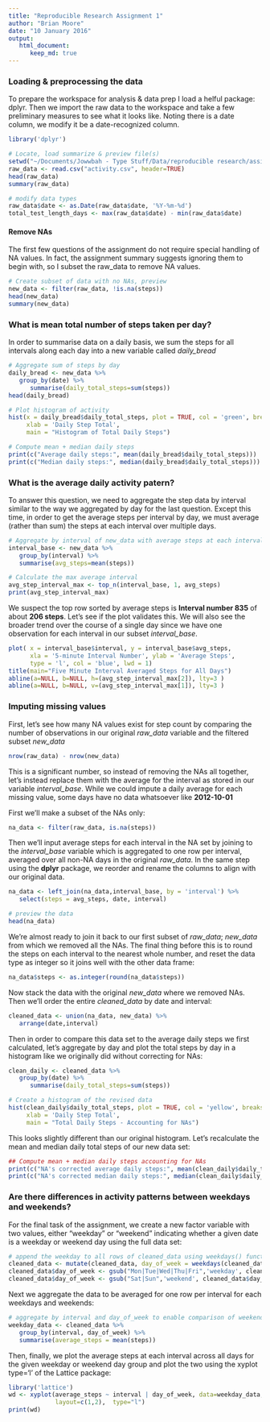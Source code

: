 ```yaml
---
title: "Reproducible Research Assignment 1"
author: "Brian Moore"
date: "10 January 2016"
output:
   html_document:
      keep_md: true
---
```


### Loading & preprocessing the data

To prepare the workspace for analysis & data prep I load a helful package: dplyr. Then we import the raw data to the workspace and take a few preliminary measures to see what it looks like. Noting there is a date column, we modify it be a date-recognized column.

```r
library('dplyr')

# Locate, load summarize & preview file(s)
setwd("~/Documents/Jowwbah - Type Stuff/Data/reproducible research/assignment 1")
raw_data <- read.csv("activity.csv", header=TRUE)
head(raw_data)
summary(raw_data)

# modify data types
raw_data$date <- as.Date(raw_data$date, '%Y-%m-%d')
total_test_length_days <- max(raw_data$date) - min(raw_data$date)
```

#### Remove NAs
The first few questions of the assignment do not require special handling of NA values. In fact, the assignment summary suggests ignoring them to begin with, so I subset the raw_data to remove NA values.

```r
# Create subset of data with no NAs, preview 
new_data <- filter(raw_data, !is.na(steps))
head(new_data)
summary(new_data)
```


### What is mean total number of steps taken per day?
In order to summarise data on a daily basis, we sum the steps for all intervals along each day into a new variable called *daily_bread*

```r
# Aggregate sum of steps by day
daily_bread <- new_data %>%
   group_by(date) %>%
      summarise(daily_total_steps=sum(steps))
head(daily_bread)

# Plot histogram of activity
hist(x = daily_bread$daily_total_steps, plot = TRUE, col = 'green', breaks = 10, 
     xlab = 'Daily Step Total',
     main = "Histogram of Total Daily Steps")

# Compute mean + median daily steps
print(c("Average daily steps:", mean(daily_bread$daily_total_steps)))
print(c("Median daily steps:", median(daily_bread$daily_total_steps)))
```

### What is the average daily activity patern?

To answer this question, we need to aggregate the step data by interval similar to the way we aggregated by day for the last question. Except this time, in order to get the average steps per interval by day, we must average (rather than sum) the steps at each interval over multiple days.

```r
# Aggregate by interval of new_data with average steps at each interval
interval_base <- new_data %>%
   group_by(interval) %>%
   summarise(avg_steps=mean(steps))

# Calculate the max average interval
avg_step_interval_max <- top_n(interval_base, 1, avg_steps)
print(avg_step_interval_max)
```

We suspect the top row sorted by average steps is  **Interval number 835** of about **206 steps**. Let's see if the plot validates this. We will also see the broader trend over the course of a single day since we have one observation for each interval in our subset *interval_base*.

```r
plot( x = interval_base$interval, y = interval_base$avg_steps, 
      xla = '5-minute Interval Number', ylab = 'Average Steps',
      type = 'l', col = 'blue', lwd = 1)
title(main="Five Minute Interval Averaged Steps for All Days")
abline(a=NULL, b=NULL, h=(avg_step_interval_max[2]), lty=3 )
abline(a=NULL, b=NULL, v=(avg_step_interval_max[1]), lty=3 )
```

### Imputing missing values
First, let's see how many NA values exist for step count by comparing the number of observations in our original *raw_data* variable and the filtered subset *new_data*

```r
nrow(raw_data) - nrow(new_data)
```

This is a significant number, so instead of removing the NAs all together, let's instead replace them with the average for the interval as stored in our variable *interval_base*. While we could impute a daily average for each missing value, some days have no data whatsoever like **2012-10-01**

First we'll make a subset of the NAs only:

```r
na_data <- filter(raw_data, is.na(steps))
```

Then we'll input average steps for each interval in the NA set by joining to the *interval_base* variable which is aggregated to one row per interval, averaged over all non-NA days in the original *raw_data*. In the same step using the **dplyr** package, we reorder and rename the columns to align with our original data.

```r
na_data <- left_join(na_data,interval_base, by = 'interval') %>%
   select(steps = avg_steps, date, interval)

# preview the data
head(na_data)
```

We're almost ready to join it back to our first subset of *raw_data*; *new_data* from which we removed all the NAs. The final thing before this is to round the steps on each interval to the nearest whole number, and reset the data type as integer so it joins well with the other data frame:

```r
na_data$steps <- as.integer(round(na_data$steps))
```

Now stack the data with the original *new_data* where we removed NAs. Then we'll order the entire *cleaned_data* by date and interval:

```r
cleaned_data <- union(na_data, new_data) %>%
   arrange(date,interval)
```

Then in order to compare this data set to the average daily steps we first calculated, let's aggregate by day and plot the total steps by day in a histogram like we originally did without correcting for NAs: 

```r
clean_daily <- cleaned_data %>%
   group_by(date) %>%
      summarise(daily_total_steps=sum(steps))

# Create a histogram of the revised data
hist(clean_daily$daily_total_steps, plot = TRUE, col = 'yellow', breaks = 10, 
     xlab = 'Daily Step Total',
     main = "Total Daily Steps - Accounting for NAs")
```

This looks slightly different than our original histogram. Let's recalculate the mean and median daily total steps of our new data set:

```r
## Compute mean + median daily steps accounting for NAs
print(c("NA's corrected average daily steps:", mean(clean_daily$daily_total_steps)))
print(c("NA's corrected median daily steps:", median(clean_daily$daily_total_steps)))
```

### Are there differences in activity patterns between weekdays and weekends? 
For the final task of the assignment, we create a new factor variable with two values, either "weekday" or "weekend" indicating whether a given date is a weekday or weekend day using the full data set:

```r
# append the weekday to all rows of cleaned_data using weekdays() function
cleaned_data <- mutate(cleaned_data, day_of_week = weekdays(cleaned_data$date, abbreviate = TRUE))
cleaned_data$day_of_week <- gsub("Mon|Tue|Wed|Thu|Fri",'weekday', cleaned_data$day_of_week) 
cleaned_data$day_of_week <- gsub("Sat|Sun",'weekend', cleaned_data$day_of_week) 
```

Next we aggregate the data to be averaged for one row per interval for each weekdays and weekends:

```r
# aggregate by interval and day_of_week to enable comparison of weekends vs weekdays
weekday_data <- cleaned_data %>%
   group_by(interval, day_of_week) %>%
   summarise(average_steps = mean(steps))
```

Then, finally, we plot the average steps at each interval across all days for the given weekday or weekend day group and plot the two using the xyplot type='l' of the Lattice package:

```r
library('lattice')
wd <- xyplot(average_steps ~ interval | day_of_week, data=weekday_data,
             layout=c(1,2),  type="l")
print(wd)
```

